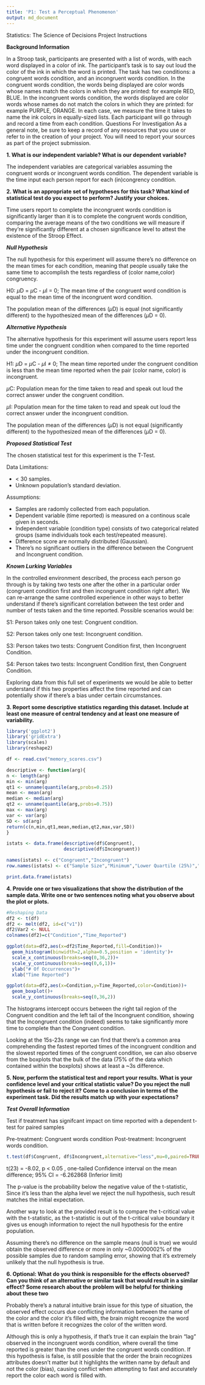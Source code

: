 ```yaml
---
title: 'P1: Test a Perceptual Phenomenon'
output: md_document
---
```

Statistics: The Science of Decisions Project Instructions

**Background Information**

In a Stroop task, participants are presented with a list of words, with each word displayed in a color of ink. The participant's task is to say out loud the color of the ink in which the word is printed. The task has two conditions: a congruent words condition, and an incongruent words condition. In the congruent words condition, the words being displayed are color words whose names match the colors in which they are printed: for example RED, BLUE. In the incongruent words condition, the words displayed are color words whose names do not match the colors in which they are printed: for example PURPLE, ORANGE. In each case, we measure the time it takes to name the ink colors in equally-sized lists. Each participant will go through and record a time from each condition.
Questions For Investigation
As a general note, be sure to keep a record of any resources that you use or refer to in the creation of your project. You will need to report your sources as part of the project submission.


**1.	What is our independent variable? What is our dependent variable?**

The independent variables are categorical variables assuming the congruent words or incongruent words condition.
The dependent variable is the time input each person report for each (in)congrency condition.


**2.	What is an appropriate set of hypotheses for this task? What kind of statistical test do you expect to perform? Justify your choices.**

Time users report to complete the incongruent words condition is significantly larger than it is to complete the congruent words condition, comparing the average means of the two conditions we will measure if they're significantly different at a chosen significance level to attest the existence of the Stroop Effect.


***Null Hypothesis***

The null hypothesis for this experiment will assume there's no difference on the mean times for each condition, meaning that people usually take the same time to accomplish the tests regardless of (color name,color) congruency.

H0: $\mu$D = $\mu$C - $\mu$I = 0; The mean time of the congruent word condition is equal to the mean time of the incongruent word condition.


The population mean of the differences ($\mu$D) is equal (not significantly different) to the hypothesized mean of the differences ($\mu$D = 0).


***Alternative Hypothesis***

The alternative hypothesis for this experiment will assume users report less time under the congruent condition when compared to the time reported under the incongruent condition.

H1: $\mu$D = $\mu$C - $\mu$I $\neq$ 0; The mean time reported under the congruent condition is less than the mean time reported when the pair (color name, color) is incongruent.

$\mu$C: Population mean for the time taken to read and speak out loud the correct answer under the congruent condition.

$\mu$I: Population mean for the time taken to read and speak out loud the correct answer under the incongruent condition.

The population mean of the differences ($\mu$D) is not equal (significantly different) to the hypothesized mean of the differences ($\mu$D = 0).

***Proposed Statistical Test***

The chosen statistical test for this experiment is the T-Test.

Data Limitations:

- < 30 samples.
- Unknown population's standard deviation.

Assumptions:

- Samples are radomly collected from each population.
- Dependent variable (time reported) is measured on a continous scale given in seconds.
- Independent variable (condition type) consists of two categorical related groups (same individuals took each test/repeated measure).
- Difference score are normally distributed (Gaussian).
- There's no significant outliers in the difference between the Congruent and Incongruent condition.

***Known Lurking Variables***

In the controlled environment described, the process each person go through is by taking two tests one after the other in a particular order (congruent condition first and then incongruent condition right after).
We can re-arrange the same controlled experience in other ways to better understand if there's significant correlation between the test order and number of tests taken and the time reported. Possible scenarios would be:

S1: Person takes only one test: Congruent condition.

S2: Person takes only one test: Incongruent condition.

S3: Person takes two tests: Congruent Condition first, then Incongruent Condition.

S4: Person takes two tests: Incongruent Condition first, then Congruent Condition.


Exploring data from this full set of experiments we would be able to better understand if this two properties affect the time reported and can potentially show if there's a bias under certain circumstances.

**3.	Report some descriptive statistics regarding this dataset. Include at least one measure of central tendency and at least one measure of variability.**


```r
library('ggplot2')
library('gridExtra') 
library(scales)
library(reshape2)

df <- read.csv("memory_scores.csv")

descriptive <- function(arg){
n <- length(arg)
min <- min(arg)
qt1 <- unname(quantile(arg,probs=0.25))
mean <- mean(arg)
median <- median(arg)
qt2 <- unname(quantile(arg,probs=0.75))
max <- max(arg)
var <- var(arg)
SD <- sd(arg)
return(c(n,min,qt1,mean,median,qt2,max,var,SD))
}

istats <- data.frame(descriptive(df$Congruent),
                     descriptive(df$Incongruent))

names(istats) <- c("Congruent","Incongruent")
row.names(istats) <- c("Sample Size","Minimum","Lower Quartile (25%)","Mean","Median","Upper Quartile (75%)","Maximum","Variance","Standard Deviation")

print.data.frame(istats)
```


**4.	Provide one or two visualizations that show the distribution of the sample data. Write one or two sentences noting what you observe about the plot or plots.**


```r
#Reshaping Data
df2 <- t(df)
df2 <- melt(df2, id=c("v1"))
df2$Var2 <- NULL
colnames(df2)=c("Condition","Time_Reported")

ggplot(data=df2,aes(x=df2$Time_Reported,fill=Condition))+
  geom_histogram(binwidth=2,alpha=0.5,position = 'identity')+
  scale_x_continuous(breaks=seq(0,36,2))+
  scale_y_continuous(breaks=seq(0,6,1))+
  ylab("# Of Occurrences")+
  xlab("Time Reported")

ggplot(data=df2,aes(x=Condition,y=Time_Reported,color=Condition))+
  geom_boxplot()+
  scale_y_continuous(breaks=seq(0,36,2))
```

The histograms intercept occurs between the right tail region of the Congruent condition and the left tail of the Incongruent condition, showing that the Incongruent condition (indeed) seems to take significantly more time to complete than the Congruent condition.

Looking at the 15s-23s range we can find that there's a common area comprehending the fastest reported times of the incongruent condition and the slowest reported times of the congruent condition, we can also observe from the boxplots that the bulk of the data (75% of the data which contained within the boxplots) shows at least a ~3s difference.


**5. Now, perform the statistical test and report your results. What is your confidence level and your critical statistic value? Do you reject the null hypothesis or fail to reject it? Come to a conclusion in terms of the experiment task. Did the results match up with your expectations?**


***Test Overall Information***

Test if treatment has signifcant impact on time reported with a dependent t-test for paired samples

Pre-treatment: Congruent words condition
Post-treatment: Incongruent words condition.


```r
t.test(df$Congruent, df$Incongruent,alternative="less",mu=0,paired=TRUE,var.eq=FALSE,conf.level=0.95)
```

t(23) = -8.02, p < 0.05 , one-tailed
Confidence interval on the mean difference; 95% CI = -6.262868 (Inferior limit)

The p-value is the probability below the negative value of the t-statistic, Since it's less than the alpha level we reject the null hypothesis, such result matches the initial expectation.

Another way to look at the provided result is to compare the t-critical value with the t-statistic, as the t-statistic is out of the t-critical value boundary it gives us enough information to reject the null hypothesis for the entire population.

Assuming there's no difference on the sample means (null is true) we would obtain the observed difference or more in only ~0.00000002% of the possible samples due to random sampling error, showing that it's extremely unlikely that the null hypothesis is true.


**6.	Optional: What do you think is responsible for the effects observed? Can you think of an alternative or similar task that would result in a similar effect? Some research about the problem will be helpful for thinking about these two**

Probably there's a natural intuitive brain issue for this type of situation, the observed effect occurs due conflicting information between the name of the color and the color it's filled with, the brain might recognize the word that is written before it recognizes the color of the written word. 

Although this is only a hypothesis, if that's true it can explain the brain "lag" observed in the incongruent words condition, where overall the time reported is greater than the ones under the congruent words condition. If this hypothesis is false, is still possible that the order the brain recognizes attributes doesn't matter but it highlights the written name by default and not the color (bias), causing conflict when attempting to fast and accurately report the color each word is filled with.